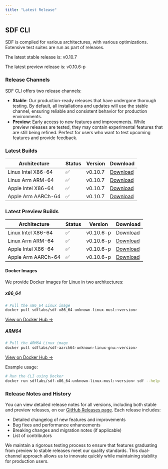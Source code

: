 ```yaml
---
title: "Latest Release" 
---
```


## SDF CLI

SDF is compiled for various architectures, with various optimizations. Extensive
test suites are run as part of releases.

The latest stable release is:
v0.10.7

The latest preview release is: 
v0.10.6-p

### Release Channels

SDF CLI offers two release channels:

- **Stable**: Our production-ready releases that have undergone thorough testing. By default, all installations and updates will use the stable channel, ensuring reliable and consistent behavior for production environments.
- **Preview**: Early access to new features and improvements. While preview releases are tested, they may contain experimental features that are still being refined. Perfect for users who want to test upcoming features and provide feedback.

### Latest Builds

| Architecture           | Status | Version | Download |
| ---------------------- | ------ | ------- | -------- |
| Linux Intel X86-64     |   ✅   | v0.10.7  | [Download](https://cdn.sdf.com/releases/download/sdf-v0.10.7-x86_64-unknown-linux-musl.tar.gz) |
| Linux Arm ARM-64       |   ✅   | v0.10.7  | [Download](https://cdn.sdf.com/releases/download/sdf-v0.10.7-arm-unknown-linux-gnueabihf.tar.gz) |
| Apple Intel X86-64     |   ✅   | v0.10.7  | [Download](https://cdn.sdf.com/releases/download/sdf-v0.10.7-x86_64-apple-darwin.tar.gz) |
| Apple Arm AARCh-64     |   ✅   | v0.10.7  | [Download](https://cdn.sdf.com/releases/download/sdf-v0.10.7-aarch64-apple-darwin.tar.gz) |


### Latest Preview Builds

| Architecture           | Status | Version | Download |
| ---------------------- | ------ | ------- | -------- |
| Linux Intel X86-64     |   ✅   | v0.10.6-p  | [Download](https://cdn.sdf.com/releases/download/sdf-v0.10.6-p-x86_64-unknown-linux-musl.tar.gz) |
| Linux Arm ARM-64       |   ✅   | v0.10.6-p  | [Download](https://cdn.sdf.com/releases/download/sdf-v0.10.6-p-arm-unknown-linux-gnueabihf.tar.gz) |
| Apple Intel X86-64     |   ✅   | v0.10.6-p  | [Download](https://cdn.sdf.com/releases/download/sdf-v0.10.6-p-x86_64-apple-darwin.tar.gz) |
| Apple Arm AARCh-64     |   ✅   | v0.10.6-p  | [Download](https://cdn.sdf.com/releases/download/sdf-v0.10.6-p-aarch64-apple-darwin.tar.gz) |


#### Docker Images

We provide Docker images for Linux in two architectures:

##### x86_64
```bash
# Pull the x86_64 Linux image
docker pull sdflabs/sdf-x86_64-unknown-linux-musl:<version>
```
[View on Docker Hub →](https://hub.docker.com/r/sdflabs/sdf-x86_64-unknown-linux-musl)

##### ARM64
```bash
# Pull the ARM64 Linux image
docker pull sdflabs/sdf-aarch64-unknown-linux-gnu:<version>
```
[View on Docker Hub →](https://hub.docker.com/r/sdflabs/sdf-aarch64-unknown-linux-gnu)

Example usage:
```bash
# Run the CLI using Docker
docker run sdflabs/sdf-x86_64-unknown-linux-musl:<version> sdf --help
```

### Release Notes and History

You can view detailed release notes for all versions, including both stable and preview releases, on our [GitHub Releases page](https://github.com/sdf-labs/sdf-cli/releases). Each release includes:

- Detailed changelog of new features and improvements
- Bug fixes and performance enhancements
- Breaking changes and migration notes (if applicable)
- List of contributors

We maintain a rigorous testing process to ensure that features graduating from preview to stable releases meet our quality standards. This dual-channel approach allows us to innovate quickly while maintaining stability for production users.
